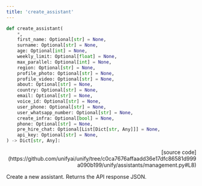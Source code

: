 ```yaml
---
title: 'create_assistant'
---
```


```python
def create_assistant(
    *,
    first_name: Optional[str] = None,
    surname: Optional[str] = None,
    age: Optional[int] = None,
    weekly_limit: Optional[float] = None,
    max_parallel: Optional[int] = None,
    region: Optional[str] = None,
    profile_photo: Optional[str] = None,
    profile_video: Optional[str] = None,
    about: Optional[str] = None,
    country: Optional[str] = None,
    email: Optional[str] = None,
    voice_id: Optional[str] = None,
    user_phone: Optional[str] = None,
    user_whatsapp_number: Optional[str] = None,
    create_infra: Optional[bool] = None,
    phone: Optional[str] = None,
    pre_hire_chat: Optional[List[Dict[str, Any]]] = None,
    api_key: Optional[str] = None,
) -> Dict[str, Any]:
```

<p align="right">[source code](https://github.com/unifyai/unify/tree/c0ca7676affaadd36e17dfc86581d999a090b199/unify/assistants/management.py#L8)</p>

Create a new assistant. Returns the API response JSON.